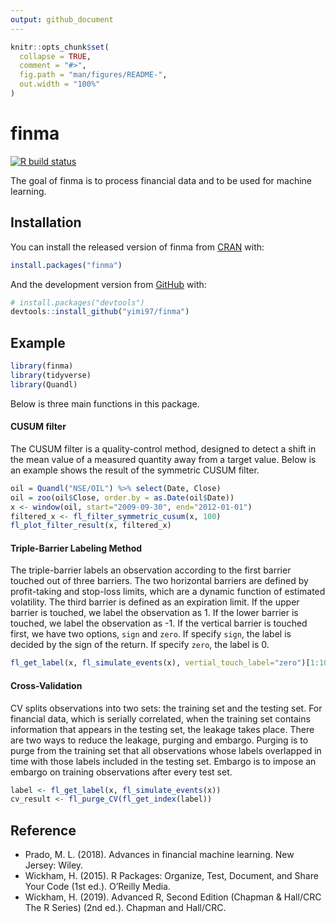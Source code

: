 ```yaml
---
output: github_document
---
```


<!-- README.md is generated from README.Rmd. Please edit that file -->

```r
knitr::opts_chunk$set(
  collapse = TRUE,
  comment = "#>",
  fig.path = "man/figures/README-",
  out.width = "100%"
)
```

# finma

<!-- badges: start -->
[![R build status](https://github.com/yimi97/finma/workflows/R-CMD-check/badge.svg)](https://github.com/yimi97/finma/actions)
<!-- badges: end -->

The goal of finma is to process financial data and to be used for machine learning.

## Installation

You can install the released version of finma from [CRAN](https://CRAN.R-project.org) with:

``` r
install.packages("finma")
```

And the development version from [GitHub](https://github.com/) with:

``` r
# install.packages("devtools")
devtools::install_github("yimi97/finma")
```
## Example

```r
library(finma)
library(tidyverse)
library(Quandl)
```

Below is three main functions in this package.

#### CUSUM filter

The CUSUM filter is a quality-control method, designed to detect a shift in the mean value of a measured quantity away from a target value. Below is an example shows the result of the symmetric CUSUM filter.

```r
oil = Quandl("NSE/OIL") %>% select(Date, Close)
oil = zoo(oil$Close, order.by = as.Date(oil$Date))
x <- window(oil, start="2009-09-30", end="2012-01-01")
filtered_x <- fl_filter_symmetric_cusum(x, 100)
fl_plot_filter_result(x, filtered_x)
```

#### Triple-Barrier Labeling Method

The triple-barrier labels an observation according to the first barrier touched out of three barriers. The two horizontal barriers are defined by profit-taking and stop-loss limits, which are a dynamic function of estimated volatility. The third barrier is defined as an expiration limit. If the upper barrier is touched, we label the observation as 1. If the lower barrier is touched, we label the observation as -1. If the vertical barrier is touched first, we have two options, `sign` and `zero`. If specify `sign`, the label is decided by the sign of the return. If specify `zero`, the label is 0.

```r
fl_get_label(x, fl_simulate_events(x), vertial_touch_label="zero")[1:10,]
```

#### Cross-Validation

CV splits observations into two sets: the training set and the testing set. For financial data, which is serially correlated, when the training set contains information that appears in the testing set, the leakage takes place. There are two ways to reduce the leakage, purging and embargo. Purging is to purge from the training set that all observations whose labels overlapped in  time with those labels included in the testing set. Embargo is to impose an embargo on training observations after every test set.

```r
label <- fl_get_label(x, fl_simulate_events(x))
cv_result <- fl_purge_CV(fl_get_index(label))
```

## Reference

- Prado, M. L. (2018). Advances in financial machine learning. New Jersey: Wiley. 
- Wickham, H. (2015). R Packages: Organize, Test, Document, and Share Your Code (1st ed.). O'Reilly Media. 
- Wickham, H. (2019). Advanced R, Second Edition (Chapman & Hall/CRC The R Series) (2nd ed.). Chapman and Hall/CRC. 


